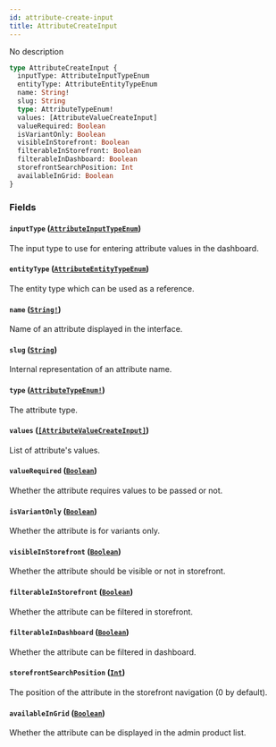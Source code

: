 ```yaml
---
id: attribute-create-input
title: AttributeCreateInput
---
```


No description

```graphql
type AttributeCreateInput {
  inputType: AttributeInputTypeEnum
  entityType: AttributeEntityTypeEnum
  name: String!
  slug: String
  type: AttributeTypeEnum!
  values: [AttributeValueCreateInput]
  valueRequired: Boolean
  isVariantOnly: Boolean
  visibleInStorefront: Boolean
  filterableInStorefront: Boolean
  filterableInDashboard: Boolean
  storefrontSearchPosition: Int
  availableInGrid: Boolean
}
```

### Fields

#### `inputType` ([`AttributeInputTypeEnum`](/developer/api-reference/enums/attribute-input-type-enum.mdx))

The input type to use for entering attribute values in the dashboard.

#### `entityType` ([`AttributeEntityTypeEnum`](/developer/api-reference/enums/attribute-entity-type-enum.mdx))

The entity type which can be used as a reference.

#### `name` ([`String!`](/developer/api-reference/scalars/string.mdx))

Name of an attribute displayed in the interface.

#### `slug` ([`String`](/developer/api-reference/scalars/string.mdx))

Internal representation of an attribute name.

#### `type` ([`AttributeTypeEnum!`](/developer/api-reference/enums/attribute-type-enum.mdx))

The attribute type.

#### `values` ([`[AttributeValueCreateInput]`](/developer/api-reference/inputs/attribute-value-create-input.mdx))

List of attribute's values.

#### `valueRequired` ([`Boolean`](/developer/api-reference/scalars/boolean.mdx))

Whether the attribute requires values to be passed or not.

#### `isVariantOnly` ([`Boolean`](/developer/api-reference/scalars/boolean.mdx))

Whether the attribute is for variants only.

#### `visibleInStorefront` ([`Boolean`](/developer/api-reference/scalars/boolean.mdx))

Whether the attribute should be visible or not in storefront.

#### `filterableInStorefront` ([`Boolean`](/developer/api-reference/scalars/boolean.mdx))

Whether the attribute can be filtered in storefront.

#### `filterableInDashboard` ([`Boolean`](/developer/api-reference/scalars/boolean.mdx))

Whether the attribute can be filtered in dashboard.

#### `storefrontSearchPosition` ([`Int`](/developer/api-reference/scalars/int.mdx))

The position of the attribute in the storefront navigation (0 by default).

#### `availableInGrid` ([`Boolean`](/developer/api-reference/scalars/boolean.mdx))

Whether the attribute can be displayed in the admin product list.
